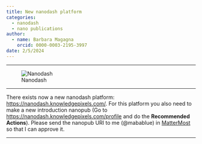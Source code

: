 ```yaml
---
title: New nanodash platform
categories:
  - nanodash
  - nano publications
author: 
  - name: Barbara Magagna
    orcid: 0000-0003-2195-3997
date: 2/5/2024
---
```


------------------------------------------------------------------------

![Nanodash](nanodash.png)

------------------------------------------------------------------------

There exists now a new nanodash platform: <https://nanodash.knowledgepixels.com/>. For this platform you also need to make a new introduction nanopub (Go to <https://nanodash.knowledgepixels.com/profile> and do the **Recommended Actions**). Please send the nanopub URI to me (\@mabablue) in [MatterMost](https://meet.gofair.foundation/) so that I can approve it.

------------------------------------------------------------------------
